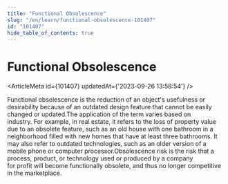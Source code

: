 ```yaml
---
title: "Functional Obsolescence"
slug: "/en/learn/functional-obsolescence-101407"
id: "101407"
hide_table_of_contents: true
---
```



# Functional Obsolescence

<ArticleMeta id={101407} updatedAt={'2023-09-26 13:58:54'} />
<div className='border-solid border-b border-t-0 my-4 border-[var(--ifm-color-gray-300)]' />

Functional obsolescence is the reduction of an object's usefulness or desirability because of an outdated design feature that cannot be easily changed or updated.The application of the term varies based on industry. For example, in real estate, it refers to the loss of property value due to an obsolete feature, such as an old house with one bathroom in a neighborhood filled with new homes that have at least three bathrooms. It may also refer to outdated technologies, such as an older version of a mobile phone or computer processor.Obsolescence risk is the risk that a process, product, or technology used or produced by a company for profit will become functionally obsolete, and thus no longer competitive in the marketplace.
